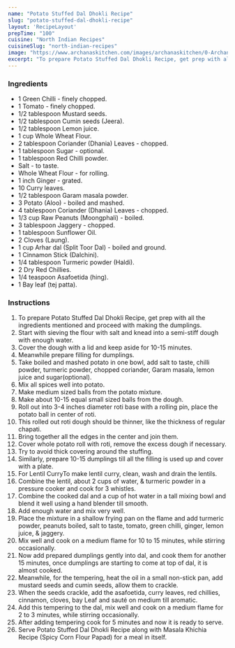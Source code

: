 ---
name: "Potato Stuffed Dal Dhokli Recipe"
slug: "potato-stuffed-dal-dhokli-recipe"
layout: 'RecipeLayout'
prepTime: "100"
cuisine: "North Indian Recipes"
cuisineSlug: "north-indian-recipes"
image: "https://www.archanaskitchen.com/images/archanaskitchen/0-Archanas-Kitchen-Recipes/2017/20-jan/Potato_Stuffed_Dal_Dhokli_Recipe_Potato_Stuffed_Dal_Dhokli_Recipe_Potato_Stuffed_Dal_Dhokli_Recipe_-5.jpg"
excerpt: "To prepare Potato Stuffed Dal Dhokli Recipe, get prep with all the ingredients mentioned and proceed with making the dumplings"
---

### Ingredients

- 1 Green Chilli - finely chopped.
- 1 Tomato - finely chopped.
- 1/2 tablespoon Mustard seeds.
- 1/2 tablespoon Cumin seeds (Jeera).
- 1/2 tablespoon Lemon juice.
- 1 cup Whole Wheat Flour.
- 2 tablespoon Coriander (Dhania) Leaves - chopped.
- 1 tablespoon Sugar - optional.
- 1 tablespoon Red Chilli powder.
- Salt - to taste.
- Whole Wheat Flour - for rolling.
- 1 inch Ginger - grated.
- 10 Curry leaves.
- 1/2 tablespoon Garam masala powder.
- 3 Potato (Aloo) - boiled and mashed.
- 4 tablespoon Coriander (Dhania) Leaves - chopped.
- 1/3 cup Raw Peanuts (Moongphali) - boiled.
- 3 tablespoon Jaggery - chopped.
- 1 tablespoon Sunflower Oil.
- 2 Cloves (Laung).
- 1 cup Arhar dal (Split Toor Dal) - boiled and ground.
- 1 Cinnamon Stick (Dalchini).
- 1/4 tablespoon Turmeric powder (Haldi).
- 2 Dry Red Chillies.
- 1/4 teaspoon Asafoetida (hing).
- 1 Bay leaf (tej patta).

### Instructions

1. To prepare Potato Stuffed Dal Dhokli Recipe, get prep with all the ingredients mentioned and proceed with making the dumplings.
1. Start with sieving the flour with salt and knead into a semi-stiff dough with enough water.
1. Cover the dough with a lid and keep aside for 10-15 minutes.
1. Meanwhile prepare filling for dumplings.
1. Take boiled and mashed potato in one bowl, add salt to taste, chilli powder, turmeric powder, chopped coriander, Garam masala, lemon juice and sugar(optional).
1. Mix all spices well into potato.
1. Make medium sized balls from the potato mixture.
1. Make about 10-15 equal small sized balls from the dough.
1. Roll out into 3-4 inches diameter roti base with a rolling pin, place the potato ball in center of roti.
1. This rolled out roti dough should be thinner, like the thickness of regular chapati.
1. Bring together all the edges in the center and join them.
1. Cover whole potato roll with roti, remove the excess dough if necessary.
1. Try to avoid thick covering around the stuffing.
1. Similarly, prepare 10-15 dumplings till all the filling is used up and cover with a plate.
1. For Lentil CurryTo make lentil curry, clean, wash and drain the lentils.
1. Combine the lentil, about 2 cups of water, & turmeric powder in a pressure cooker and cook for 3 whistles.
1. Combine the cooked dal and a cup of hot water in a tall mixing bowl and blend it well using a hand blender till smooth.
1. Add enough water and mix very well.
1. Place the mixture in a shallow frying pan on the flame and add turmeric powder, peanuts boiled, salt to taste, tomato, green chilli, ginger, lemon juice, & jaggery.
1. Mix well and cook on a medium flame for 10 to 15 minutes, while stirring occasionally.
1. Now add prepared dumplings gently into dal, and cook them for another 15 minutes, once dumplings are starting to come at top of dal, it is almost cooked.
1. Meanwhile, for the tempering, heat the oil in a small non-stick pan, add mustard seeds and cumin seeds, allow them to crackle.
1. When the seeds crackle, add the asafoetida, curry leaves, red chillies, cinnamon, cloves, bay Leaf and sauté on medium till aromatic.
1. Add this tempering to the dal, mix well and cook on a medium flame for 2 to 3 minutes, while stirring occasionally.
1. After adding tempering cook for 5 minutes and now it is ready to serve.
1. Serve Potato Stuffed Dal Dhokli Recipe along with Masala Khichia Recipe (Spicy Corn Flour Papad) for a meal in itself.
